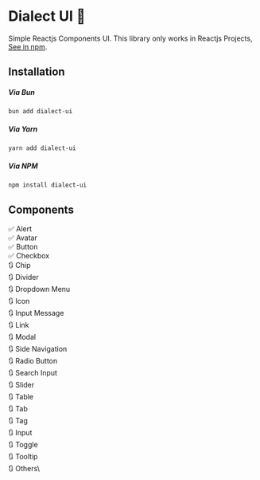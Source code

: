 # Dialect UI 🧩
Simple Reactjs Components UI. This library only works in Reactjs Projects, [See in npm](https://www.npmjs.com/package/dialect-ui).
## Installation
##### Via Bun
``` shell
bun add dialect-ui
```
##### Via Yarn 
``` shell
yarn add dialect-ui
```
##### Via NPM 
``` shell
npm install dialect-ui
```

## Components
✅ Alert\
✅ Avatar\
✅ Button\
✅ Checkbox\
🔃 Chip\
🔃 Divider\
🔃 Dropdown Menu\
🔃 Icon\
🔃 Input Message\
🔃 Link\
🔃 Modal\
🔃 Side Navigation\
🔃 Radio Button\
🔃 Search Input\
🔃 Slider\
🔃 Table\
🔃 Tab\
🔃 Tag\
🔃 Input\
🔃 Toggle\
🔃 Tooltip\
🔃 Others\
